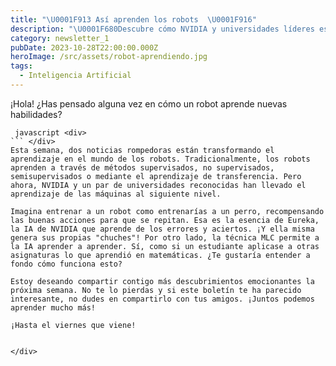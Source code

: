 ```yaml
---
title: "\U0001F913 Así aprenden los robots  \U0001F916"
description: "\U0001F680Descubre cómo NVIDIA y universidades líderes están revolucionando el aprendizaje de las máquinas \U0001F916. ¡Adéntrate en la IA del futuro! \U0001F31FHaz clic y descubre más!\U0001F4A1"
category: newsletter_1
pubDate: 2023-10-28T22:00:00.000Z
heroImage: /src/assets/robot-aprendiendo.jpg
tags:
  - Inteligencia Artificial
---
```


¡Hola! ¿Has pensado alguna vez en cómo un robot aprende nuevas habilidades?

````<div>
 javascript <div>
``` </div> 
Esta semana, dos noticias rompedoras están transformando el aprendizaje en el mundo de los robots. Tradicionalmente, los robots aprenden a través de métodos supervisados, no supervisados, semisupervisados o mediante el aprendizaje de transferencia. Pero ahora, NVIDIA y un par de universidades reconocidas han llevado el aprendizaje de las máquinas al siguiente nivel.

Imagina entrenar a un robot como entrenarías a un perro, recompensando las buenas acciones para que se repitan. Esa es la esencia de Eureka, la IA de NVIDIA que aprende de los errores y aciertos. ¡Y ella misma genera sus propias "chuches"! Por otro lado, la técnica MLC permite a la IA aprender a aprender. Sí, como si un estudiante aplicase a otras asignaturas lo que aprendió en matemáticas. ¿Te gustaría entender a fondo cómo funciona esto?

Estoy deseando compartir contigo más descubrimientos emocionantes la próxima semana. No te lo pierdas y si este boletín te ha parecido interesante, no dudes en compartirlo con tus amigos. ¡Juntos podemos aprender mucho más!

¡Hasta el viernes que viene!


</div>
````
